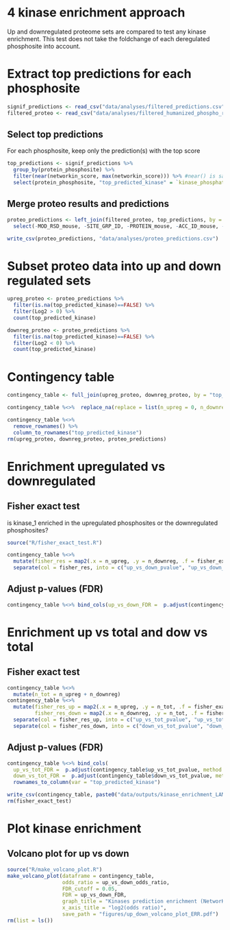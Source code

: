 # 4 kinase enrichment approach

Up and downregulated proteome sets are compared to test any kinase enrichment. This test does not take the foldchange of each deregulated phosphosite into account.

# Extract top predictions for each phosphosite

```r
signif_predictions <- read_csv("data/analyses/filtered_predictions.csv", col_types = cols())
filtered_proteo <- read_csv("data/analyses/filtered_humanized_phospho_results.csv", col_types = cols())
```

## Select top predictions
For each phosphosite, keep only the prediction(s) with the top score

```r
top_predictions <- signif_predictions %>% 
  group_by(protein_phosphosite) %>% 
  filter(near(networkin_score, max(networkin_score))) %>% #near() is safer than == (see ?near)
  select(protein_phosphosite, "top_predicted_kinase" = `kinase_phosphatase_phospho-binding`)
```


## Merge proteo results and predictions
```r
proteo_predictions <- left_join(filtered_proteo, top_predictions, by = "protein_phosphosite") %>% 
  select(-MOD_RSD_mouse, -SITE_GRP_ID, -PROTEIN_mouse, -ACC_ID_mouse, -`SITE_+/-7_AA_mouse`)

write_csv(proteo_predictions, "data/analyses/proteo_predictions.csv")
```


# Subset proteo data into up and down regulated sets
```r
upreg_proteo <- proteo_predictions %>% 
  filter(is.na(top_predicted_kinase)==FALSE) %>% 
  filter(Log2 > 0) %>% 
  count(top_predicted_kinase)

downreg_proteo <- proteo_predictions %>% 
  filter(is.na(top_predicted_kinase)==FALSE) %>% 
  filter(Log2 < 0) %>% 
  count(top_predicted_kinase)
```

# Contingency table 
```r
contingency_table <- full_join(upreg_proteo, downreg_proteo, by = "top_predicted_kinase", suffix = c("_upreg", "_downreg"))

contingency_table %<>%  replace_na(replace = list(n_upreg = 0, n_downreg = 0))

contingency_table %<>% 
  remove_rownames() %>% 
  column_to_rownames("top_predicted_kinase") 
rm(upreg_proteo, downreg_proteo, proteo_predictions)
```


# Enrichment upregulated vs downregulated
## Fisher exact test
is kinase_1 enriched in the upregulated phosphosites or the downregulated phosphosites?
```r
source("R/fisher_exact_test.R")

contingency_table %<>% 
  mutate(fisher_res = map2(.x = n_upreg, .y = n_downreg, .f = fisher_exact_test, sum(contingency_table$n_upreg), sum(contingency_table$n_downreg))) %>% 
  separate(col = fisher_res, into = c("up_vs_down_pvalue", "up_vs_down_odds_ratio"), sep = ",", convert = TRUE)

```

## Adjust p-values (FDR)
```r
contingency_table %<>% bind_cols(up_vs_down_FDR =  p.adjust(contingency_table$up_vs_down_pvalue, method = "fdr")) 
```

# Enrichment up vs total and dow vs total
## Fisher exact test
```r
contingency_table %<>%
  mutate(n_tot = n_upreg + n_downreg) 
contingency_table %<>% 
  mutate(fisher_res_up = map2(.x = n_upreg, .y = n_tot, .f = fisher_exact_test, sum(contingency_table$n_upreg), sum(contingency_table$n_tot)),
         fisher_res_down = map2(.x = n_downreg, .y = n_tot, .f = fisher_exact_test, sum(contingency_table$n_downreg), sum(contingency_table$n_tot))) %>% 
  separate(col = fisher_res_up, into = c("up_vs_tot_pvalue", "up_vs_tot_odds_ratio"), sep=",", convert = TRUE) %>% 
  separate(col = fisher_res_down, into = c("down_vs_tot_pvalue", "down_vs_tot_odds_ratio"), sep=",", convert = TRUE)
```

## Adjust p-values (FDR)
```r
contingency_table %<>% bind_cols(
  up_vs_tot_FDR =  p.adjust(contingency_table$up_vs_tot_pvalue, method = "fdr"),
  down_vs_tot_FDR =  p.adjust(contingency_table$down_vs_tot_pvalue, method = "fdr"))%>% 
  rownames_to_column(var = "top_predicted_kinase")

write_csv(contingency_table, paste0("data/outputs/kinase_enrichment_LAM.csv"))
rm(fisher_exact_test)
```

# Plot kinase enrichment
## Volcano plot for up vs down
```r
source("R/make_volcano_plot.R")
make_volcano_plot(dataframe = contingency_table, 
                  odds_ratio = up_vs_down_odds_ratio,
                  FDR_cutoff = 0.05, 
                  FDR = up_vs_down_FDR,
                  graph_title = "Kinases prediction enrichment (NetworKIN) ERR",
                  x_axis_title = "log2(odds ratio)",
                  save_path = "figures/up_down_volcano_plot_ERR.pdf")
rm(list = ls())
```


